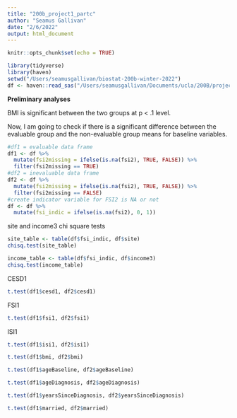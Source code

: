 ```yaml
---
title: "200b_project1_partc"
author: "Seamus Gallivan"
date: "2/6/2022"
output: html_document
---
```


```r
knitr::opts_chunk$set(echo = TRUE)
```

```r
library(tidyverse)
library(haven)
setwd("/Users/seamusgallivan/biostat-200b-winter-2022")
df <- haven::read_sas("/Users/seamusgallivan/Documents/ucla/200B/projects/ptw_project1.sas7bdat")
```

**Preliminary analyses** 

BMI is significant between the two groups at p < .1 level. 

Now, I am going to check if there is a significant difference between the evaluable group and the non-evaluable group means for baseline variables. 
```r
#df1 = evaluable data frame
df1 <- df %>% 
  mutate(fsi2missing = ifelse(is.na(fsi2), TRUE, FALSE)) %>% 
  filter(fsi2missing == TRUE)
#df2 = inevaluable data frame
df2 <- df %>% 
  mutate(fsi2missing = ifelse(is.na(fsi2), TRUE, FALSE)) %>% 
  filter(fsi2missing == FALSE)
#create indicator variable for FSI2 is NA or not
df <- df %>% 
  mutate(fsi_indic = ifelse(is.na(fsi2), 0, 1))
```

site and income3 chi square tests
```r
site_table <- table(df$fsi_indic, df$site)
chisq.test(site_table)

income_table <- table(df$fsi_indic, df$income3)
chisq.test(income_table)
```

CESD1
```r
t.test(df1$cesd1, df2$cesd1)
```

FSI1
```r
t.test(df1$fsi1, df2$fsi1)
```

ISI1
```r
t.test(df1$isi1, df2$isi1)
```

```r
t.test(df1$bmi, df2$bmi)
```

```r
t.test(df1$ageBaseline, df2$ageBaseline)
```

```r
t.test(df1$ageDiagnosis, df2$ageDiagnosis)
```

```r
t.test(df1$yearsSinceDiagnosis, df2$yearsSinceDiagnosis)
```

```r
t.test(df1$married, df2$married)
```

